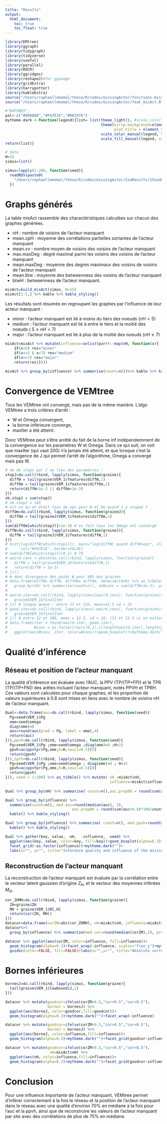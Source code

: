 ```yaml
---
title: "Results"
output: 
  html_document:
    toc: true
    toc_float: true
---
```



```r
library(EMtree)
library(ggraph)
library(tidygraph)
library(tidyverse)
library(useful)
library(parallel)
library(ROCR)
library(ggridges)
library(reshape2)#for ggimage
library(gridExtra)
library(harrypotter)
library(kableExtra)
source("/Users/raphaellemomal/these/R/codes/missingActor/fonctions-missing.R")
source("/Users/raphaellemomal/these/R/codes/missingActor/feat_misAct.R")

#"#4F5BD5",
pal<-c("#008080","#FA7E1E","#D62976")
mytheme.dark <-function(legend){list= list(theme_light(), #scale_color_hp(legend,option="Ravenclaw", discrete=TRUE, begin=0.1 ), #scale_fill_hp(legend,option="Ravenclaw", discrete=TRUE, begin=0.1 ),
                                           theme(strip.background=element_rect(fill="gray50",colour ="gray50"),
                                                 plot.title = element_text(hjust = 0.5)),
                                           scale_color_manual(legend, values=pal),
                                           scale_fill_manual(legend, values=pal))
return(list)}

# data
H=15
simus=list()

simus=lapply(1:200, function(seed){
  readRDS(paste0(
    "/Users/raphaellemomal/these/R/codes/missingActor/SimResults/15nodes_1r/SF_seed",seed,".rds"))
  })
```


# Graphs générés

La table misAct rassemble des charactéristiques calculées sur chacun des graphes générées. 

- nH : nombre de voisins de l'acteur manquant
- mean.cpH : moyenne des corrélations partielles sortantes de l'acteur manquant
- mean.vv : nombre moyen de voisins des voisins de l'acteur manquant
- max.maxDeg : degré maximal parmi les voisins des voisins de l'acteur manquant
- mean.maxDeg : moyenne des degrés maximaux des voisins de voisins de l'acteur manquant
- mean.btw : moyenne des betweenness des voisins de l'acteur manquant
- btwH : betweenness de l'acteur manquant.

```r
misAct=build_misAct(simus, H=15)
misAct[1:5,] %>% kable %>% kable_styling()
```



Les résultats sont résumés en regroupant les graphes par l'influence de leur acteur manquant :

- minor : l'acteur manquant est lié à moins du tiers des noeuds ($nH<5$)
- medium : l'acteur manquant est lié à entre le tiers et la moitié des noeuds ( $5 \leq nH < 7$)
- major : l'acteur manquant est lié à plus de la moitié des noeuds ($nH \geq 7$)


```r
misAct=misAct %>% mutate(influence=unlist(purrr::map(nH, function(x){
    if(x<5) res="minor"
    if(x>=5 & x<7) res="medium"
    if(x>=7) res="major"
    return(res)})))

misAct %>% group_by(influence) %>% summarise(count=n())%>% kable %>% kable_styling()
```


# Convergence de VEMtree

Tous les VEMtree ont convergé, mais pas de la même manière. L'algo VEMtree a trois critères d'arrêt :

- W et Omega convergent,
- la borne inférieure converge,
- maxIter a été atteint.

Donc VEMtree peut s'être arrêté du fait de la borne inf indépendemment de la convergence sur les paramètres W et Omega. Dans ce qui suit, on voit que maxIter (qui vaut 200) n'a jamais été atteint, et que lorsque c'est la convergence de J qui permet l'arrêt de l'algorithme, Omega a convergé mais pas W.

```r
 
# nb de stops par J au lieu des paramètres : 
stopJ=do.call(rbind, lapply(simus, function(graine){
  diffW = tail(graine$VEM_1$features$diffW,1)
  diffOm = tail(graine$VEM_1$features$diffOm,1)
  return(diffW>1e-3 || diffOm>1e-3)
}))
nb.stopJ = sum(stopJ)
# nb.stopJ = 145
# est-ce qu'on était loin de eps pour W et Om quand J a stoppé ?
diffOm=do.call(rbind, lapply(simus, function(graineJ){
  diffOm = tail(graineJ$VEM_1$features$diffOm,1)
}))
sum(diffOm[which(stopJ)]<1e-3) # en fait tous les Omega ont convergé
diffW=do.call(rbind, lapply(simus, function(graineJ){
  diffW = tail(graineJ$VEM_1$features$diffW,1)
}))
# hist(log(diffW[which(stopJ)]), main="log(diffW) quand diffW>eps", xlab="", ylab="",
#      col="#FA7E1E", border=FALSE)
# sum(diffW[which(stopJ)]>0.1) # 79
# weird.conv = which(do.call(rbind, lapply(simus, function(graine){
#   diffW = tail(graine$VEM_1$features$diffW,1)
#   return(diffW > 1e-3)
# })))
# # donc divergence des poids W pour 40% des graines
# data.frame(diffW= diffW, diffOm= diffOm, nH=misAct$nH) %>% as_tibble() %>% 
#   group_by(nH) %>% summarise(count=n(), noWconv = sum(diffW>1e-3), prop=round(100*noWconv/count, 1)) %>% kable() %>% kable_styling()
# 
# weird.iter=do.call(rbind, lapply(simus[weird.conv], function(graine){
#   graine$VEM_1$finalIter
# })) # longue queue : entre 13 et 135, mean=41.5 sd = 25
# good.iter=do.call(rbind, lapply(simus[-weird.conv], function(graine){
#   graine$VEM_1$finalIter
# })) # entre 12 et 180, mean = 32.5, sd = 18, (31 et 12.5 si on enlève la valeur extrême)
# data.frame(iter = rbind(weird.iter, good.iter), 
#            Wconv = as.factor(rep(c(0,1),c(length(weird.iter),length(good.iter))) ) )%>% 
#   ggplot(aes(Wconv, iter, color=Wconv))+geom_boxplot()+mytheme.dark("W converged")

```

# Qualité d'inférence

## Réseau et position de l'acteur manquant

La qualité d'inférence est évaluée avec l'AUC, la PPV (TP/(TP+FP)) et le TPR (TP/(TP+FN)) des arêtes incluant l'acteur manquant, notés PPVH et TPRH. Ces valeurs sont calculées pour chaque graphes, et les proportion de valeurs supérieures à 0.8 sont mises en liens avec le nombre de voisins nH de l'acteur manquant.

```r
Qual<-data.frame(auc=do.call(rbind, lapply(simus, function(seed){
  Pg=seed$VEM_1$Pg
  ome=seed$omega
  diag(ome)=0
  auc=round(auc(pred = Pg, label = ome),4)
  return(auc)
})),ppvh=do.call(rbind, lapply(simus, function(seed){
  Pg=seed$VEM_1$Pg ;ome=seed$omega ;diag(ome)=0 ;H=15
  ppvh=accppvtpr(Pg,ome,h=H,seuil=0.5)[5]
  return(ppvh)
})),tprh=do.call(rbind, lapply(simus, function(seed){
  Pg=seed$VEM_1$Pg ;ome=seed$omega ; diag(ome)=0 ; H=15
  ppvh=accppvtpr(Pg,ome,h=H,seuil=0.5)[8]
  return(ppvh)
})), seed = 1:200) %>% as_tibble() %>% mutate( nH =misAct$nH,
                                               influence=misAct$influence)
 
Qual %>% group_by(nH) %>% summarise( count=n(),auc.prop80 = round(sum(auc>0.8)*100/count, 1), pvh.prop80 = round(sum(ppvh>0.8)*100/count, 1))%>% kable() %>% kable_styling()

Qual %>% group_by(influence) %>% 
  summarise(count=n(), med.auc=round(median(auc), 2),
                              auc.prop80 = round(sum(auc>0.8)*100/count, 1))%>% 
  kable() %>% kable_styling()

Qual %>% group_by(influence) %>% summarise( count=n(), med.ppvh=round(median(ppvh),2), med.tprh=round(median(tprh),2), ppvh.prop80 = round(sum(ppvh>0.8)*100/count, 1),tprh.prop80 = round(sum(tprh>0.8)*100/count, 1))%>% 
  kable() %>% kable_styling()

Qual %>% gather(key, value, -nH,  -influence, -seed) %>% 
  ggplot(aes(key, value, color=key, fill=key))+geom_boxplot(alpha=0.3)+
  facet_grid(~as.factor(influence))+mytheme.dark("")+
  labs(x="", y="", title="Inference quality and influence of the missing actor")


```

## Reconstruction de l'acteur manquant

La reconstruction de l'acteur manquant est évaluée par la corrélation entre le vecteur latent gaussien d'origine $Z_H$, et le vecteur des moyennes inférées $M_H$.

```r
cor_ZHMH=do.call(rbind, lapply(simus, function(graine){
  ZH=graine$ZH
  MH = graine$VEM_1$M[,H]
  return(cor(ZH, MH))
}))
datacor=data.frame(corZM=abs(cor_ZHMH), nH=misAct$nH, influence=misAct$influence) 
datacor%>% 
  group_by(influence) %>% summarize(med.cor=round(median(corZM),2), prop50 = round(100*sum(corZM>0.5)/n(),1)) %>% kable() %>% kable_styling()

datacor %>% ggplot(aes(corZM, color=influence, fill=influence))+
  geom_histogram(alpha=0.3)+facet_wrap(~influence, scales="free_y")+mytheme.dark("")+
  guides(color=FALSE, fill=FALSE)+labs(x="",y="", title="Absolute correlation between initial ZH and estimated MH")

```


# Bornes inférieures

```r
bornesJ=do.call(rbind, lapply(simus, function(graine){
  tail(graine$VEM_1$lowbound$J,1)
}))

datacor %>% mutate(goodcor=ifelse(corZM>0.5,"cor>0.5","cor<0.5"),
                   borneJ = bornesJ) %>% 
  ggplot(aes(borneJ, color=goodcor,fill=goodcor))+
  geom_histogram(alpha=0.3)+mytheme.dark("")+facet_wrap(~influence)

datacor %>% mutate(goodcor=ifelse(corZM>0.5,"cor>0.5","cor<0.5"),
                   borneJ = bornesJ) %>% 
  ggplot(aes(borneJ, color=influence,fill=influence))+
  geom_histogram(alpha=0.3)+mytheme.dark("")+facet_grid(goodcor~influence)

datacor %>% mutate(goodcor=ifelse(corZM>0.5,"cor>0.5","cor<0.5"),
                    nH=misAct$nH) %>% 
  ggplot(aes(nH, color=influence,fill=influence))+
  geom_histogram(alpha=0.3)+mytheme.dark("")+facet_grid(goodcor~influence, scales="free_x")
```

# Conclusion

Pour une influence importante de l'acteur manquant, VEMtree permet d'inférer correctement à la fois le réseau et la position de l'acteur manquant dans le réseau avec une qualité d'environ 70% en médiane à la fois pour l'auc et la ppvh, ainsi que de reconstruire les valeurs de l'acteur manquant par site avec des corrélations de plus de 75% en médiane.

 